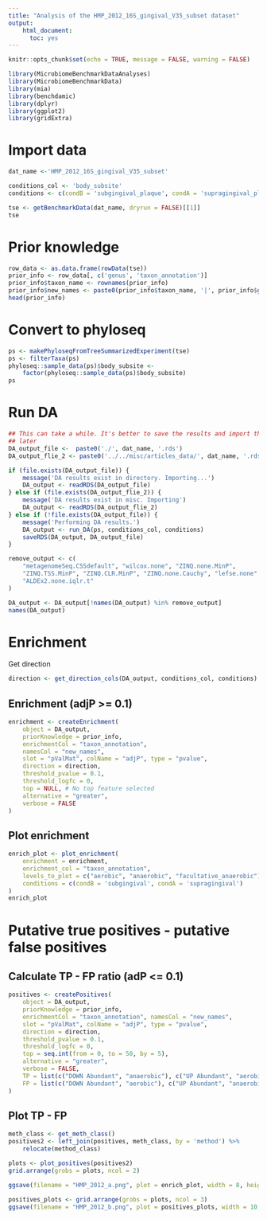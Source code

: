 ```yaml
---
title: "Analysis of the HMP_2012_16S_gingival_V35_subset dataset"
output: 
    html_document: 
      toc: yes
---
```


```r
knitr::opts_chunk$set(echo = TRUE, message = FALSE, warning = FALSE)
```

```r
library(MicrobiomeBenchmarkDataAnalyses)
library(MicrobiomeBenchmarkData)
library(mia)
library(benchdamic)
library(dplyr)
library(ggplot2)
library(gridExtra)
```


# Import data

```r
dat_name <-'HMP_2012_16S_gingival_V35_subset'

conditions_col <- 'body_subsite'
conditions <- c(condB = 'subgingival_plaque', condA = 'supragingival_plaque')

tse <- getBenchmarkData(dat_name, dryrun = FALSE)[[1]]
tse
```

# Prior knowledge

```r
row_data <- as.data.frame(rowData(tse))
prior_info <- row_data[, c('genus', 'taxon_annotation')]
prior_info$taxon_name <- rownames(prior_info)
prior_info$new_names <- paste0(prior_info$taxon_name, '|', prior_info$genus)
head(prior_info)
```

# Convert to phyloseq

```r
ps <- makePhyloseqFromTreeSummarizedExperiment(tse)
ps <- filterTaxa(ps)
phyloseq::sample_data(ps)$body_subsite <- 
    factor(phyloseq::sample_data(ps)$body_subsite)
ps
```

# Run DA

```r

## This can take a while. It's better to save the results and import them back
## later
DA_output_file <-  paste0('./', dat_name, '.rds')
DA_output_flie_2 <- paste0('../../misc/articles_data/', dat_name, '.rds')

if (file.exists(DA_output_file)) {
    message('DA results exist in directory. Importing...')
    DA_output <- readRDS(DA_output_file)
} else if (file.exists(DA_output_flie_2)) {
    message('DA results exist in misc. Importing')
    DA_output <- readRDS(DA_output_flie_2)
} else if (!file.exists(DA_output_file)) {
    message('Performing DA results.')
    DA_output <- run_DA(ps, conditions_col, conditions)
    saveRDS(DA_output, DA_output_file) 
}

```

```r
remove_output <- c(
    "metagenomeSeq.CSSdefault", "wilcox.none", "ZINQ.none.MinP", 
    "ZINQ.TSS.MinP", "ZINQ.CLR.MinP", "ZINQ.none.Cauchy", "lefse.none", 
    "ALDEx2.none.iqlr.t"
)

DA_output <- DA_output[!names(DA_output) %in% remove_output]
names(DA_output)
```


# Enrichment

Get direction 

```r
direction <- get_direction_cols(DA_output, conditions_col, conditions)
```

## Enrichment (adjP >= 0.1)

```r
enrichment <- createEnrichment(
    object = DA_output,
    priorKnowledge = prior_info,
    enrichmentCol = "taxon_annotation",
    namesCol = "new_names",
    slot = "pValMat", colName = "adjP", type = "pvalue",
    direction = direction,
    threshold_pvalue = 0.1,
    threshold_logfc = 0,
    top = NULL, # No top feature selected
    alternative = "greater",
    verbose = FALSE 
)
```

## Plot enrichment

```r
enrich_plot <- plot_enrichment(
    enrichment = enrichment, 
    enrichment_col = "taxon_annotation",
    levels_to_plot = c("aerobic", "anaerobic", "facultative_anaerobic"),
    conditions = c(condB = 'subgingival', condA = 'supragingival') 
)
enrich_plot

```

# Putative true positives - putative false positives

## Calculate TP - FP ratio (adP <= 0.1)

```r
positives <- createPositives(
    object = DA_output, 
    priorKnowledge = prior_info, 
    enrichmentCol = "taxon_annotation", namesCol = "new_names",
    slot = "pValMat", colName = "adjP", type = "pvalue",
    direction = direction,
    threshold_pvalue = 0.1,
    threshold_logfc = 0,
    top = seq.int(from = 0, to = 50, by = 5),
    alternative = "greater",
    verbose = FALSE,
    TP = list(c("DOWN Abundant", "anaerobic"), c("UP Abundant", "aerobic")),
    FP = list(c("DOWN Abundant", "aerobic"), c("UP Abundant", "anaerobic"))
)
```

## Plot TP - FP 

```r
meth_class <- get_meth_class() 
positives2 <- left_join(positives, meth_class, by = 'method') %>% 
    relocate(method_class)
```


```r
plots <- plot_positives(positives2)
grid.arrange(grobs = plots, ncol = 2)

```

```r
ggsave(filename = "HMP_2012_a.png", plot = enrich_plot, width = 8, height = 5)

positives_plots <- grid.arrange(grobs = plots, ncol = 3)
ggsave(filename = "HMP_2012_b.png", plot = positives_plots, width = 10, height = 6)
```



